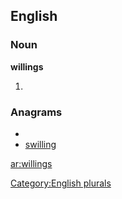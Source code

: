 ==English==

===Noun===
'''willings'''

# {{plural of|[[willing]]}}

===Anagrams===
* {{alphagram|giillnsw}}
* [[swilling#English|swilling]]

[[Category:English plurals]]

[[ar:willings]]